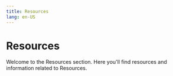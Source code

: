 ```yaml
---
title: Resources
lang: en-US
---
```



# Resources

Welcome to the Resources section. Here you'll find resources and information related to Resources.

<Cards>
  <Card title="Glossary" href="/connect/resources/glossary" />
</Cards>